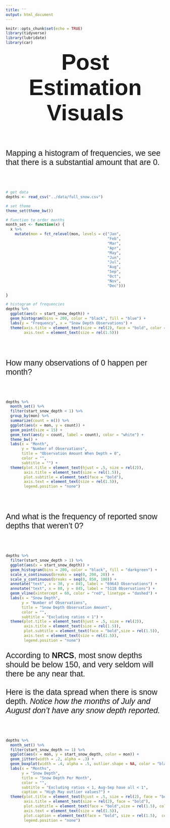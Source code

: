 ```yaml
---
title: ''
output: html_document
---
```


```r
knitr::opts_chunk$set(echo = TRUE)
library(tidyverse)
library(lubridate)
library(car)
```

<p id = "title"><strong>Post Estimation Visuals</strong></p>

<br><br>

<p id = "desc">Mapping a histogram of frequencies, we see that there is a substantial amount that are 0.</p>

<br><br>

```r
# get data
depths <- read_csv("../data/full_snow.csv")

# set theme
theme_set(theme_bw())

# Function to order months
month_set <- function(x) {
  x %>% 
    mutate(mon = fct_relevel(mon, levels = c("Jan",
                                             "Feb",
                                             "Mar",
                                             "Apr",
                                             "May",
                                             "Jun",
                                             "Jul",
                                             "Aug",
                                             "Sep",
                                             "Oct",
                                             "Nov",
                                             "Dec")))
    
}

# histogram of frequencies
depths %>% 
  ggplot(aes(x = start_snow_depth)) +
  geom_histogram(bins = 200, color = "black", fill = "blue") +
  labs(y = "Frequency", x = "Snow Depth Observations") +
  theme(axis.title = element_text(size = rel(2), face = "bold", color = "blue"),
        axis.text = element_text(size = rel(1.5)))
```

<br><br>

<p id = "desc">How many observations of 0 happen per month?</p>

<br><br>

```r
depths %>% 
  month_set() %>% 
  filter(start_snow_depth < 1) %>% 
  group_by(mon) %>% 
  summarize(count = n()) %>% 
  ggplot(aes(x = mon, y = count)) + 
  geom_point(size = 15) +
  geom_text(aes(y = count, label = count), color = "white") +
  theme_bw() +
  labs(x = "Month",
       y = "Number of Observations",
       title = "Observation Amount When Depth = 0",
       color = "",
       subtitle = "") +
  theme(plot.title = element_text(hjust = .5, size = rel(2)),
        axis.title = element_text(size = rel(1.5)),
        plot.subtitle = element_text(face = "bold"),
        axis.text = element_text(size = rel(1.5)),
        legend.position = "none")
```

<br><br>

<p id = "desc">And what is the frequency of reported snow depths that weren't 0?</p>

<br><br>

```r
depths %>%
  filter(start_snow_depth > 1) %>% 
  ggplot(aes(x = start_snow_depth)) +
  geom_histogram(bins = 200, color = "black", fill = "darkgreen") +
  scale_x_continuous(breaks = seq(0, 200, 20)) +
  scale_y_continuous(breaks = seq(0, 850, 100)) +
  annotate("text", x = 30, y = 845, label = "69643 Observations") +
  annotate("text", x = 80, y = 845, label = "5118 Observations") +
  geom_vline(xintercept = 60, color = "red", linetype = "dashed") +
  labs(x = "Snow Depth",
       y = "Number of Observations",
       title = "Snow Depth Observation Amount",
       color = "",
       subtitle = "Excluding ratios < 1") +
  theme(plot.title = element_text(hjust = .5, size = rel(2)),
        axis.title = element_text(size = rel(1.5)),
        plot.subtitle = element_text(face = "bold",size = rel(1.5)),
        axis.text = element_text(size = rel(1.5)),
        legend.position = "none")
```

<p id = "desc">According to <strong>NRCS</strong>, most snow depths should be below 150, and very seldom will there be any near that.<br><br>Here is the data spread when there is snow depth. <i>Notice how the months of July and August don't have any snow depth reported.</i></p>

<br><br>

```r
depths %>% 
  month_set() %>%
  filter(start_snow_depth >= 1) %>% 
  ggplot(aes(x = mon, y = start_snow_depth, color = mon)) +
  geom_jitter(width = .2, alpha = .3) +
  geom_boxplot(width = .4, alpha = .5, outlier.shape = NA, color = "black") +
  labs(x = "Months",
       y = "Snow Depth",
       title = "Snow Depth Per Month",
       color = "",
       subtitle = "Excluding ratios < 1, Aug-Sep have all < 1",
       caption = "High May outlier values?") +
  theme(plot.title = element_text(hjust = .5, size = rel(2), face = "bold"),
        axis.title = element_text(size = rel(2), face = "bold"),
        plot.subtitle = element_text(face = "bold",size = rel(1.5), color = "blue"),
        axis.text = element_text(size = rel(1.5)),
        plot.caption = element_text(face = "bold", size = rel(1.5),  color = "red"),
        legend.position = "none") 
```




<br><br>
<p id = "desc"> </p>
<a id = "link" href = "" target = "_blank"> </a>
<i></i>
<strong></strong>



<style>
@import url('https://fonts.googleapis.com/css?family=Oswald|Ubuntu');
@import url('https://fonts.googleapis.com/css?family=Quicksand');
#title {
margin: auto;
text-align: center;
font-size: 70px;
font-family: 'Ubuntu', sans-serif;
}
#desc{
font-size: 25px;
font-family: 'Quicksand', sans-serif;
}
#link{
margin: auto;
text-align: center;
font-size: 25px;
color: brown;
}
#bullet{
list-style-type: square;
}
#list{
font-size: 30px;
font-family: 'Quicksand', sans-serif;
margin-bottom: .5em;
color: blue;
}
</style>